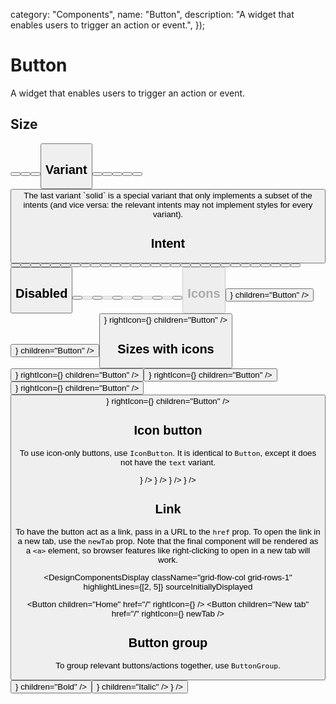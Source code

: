 

  category: "Components",
  name: "Button",
  description: "A widget that enables users to trigger an action or event.",
});

# Button

A widget that enables users to trigger an action or event.

## Size

<DesignComponentsDisplay className="grid-flow-col grid-rows-2 md:grid-rows-1">
  <Button size="sm" children="Button" />
  <Button size="md" children="Button" />
  <Button size="lg" children="Button" />
  <Button size="xl" children="Button" />
</DesignComponentsDisplay>

## Variant

<DesignComponentsDisplay className="grid-flow-col grid-rows-3 lg:grid-rows-1">
  <Button variant="primary" children="Button" />
  <Button variant="secondary" children="Button" />
  <Button variant="outline" children="Button" />
  <Button variant="ghost" children="Button" />
  <Button variant="text" children="Button" />
  <Button variant="solid" intent="white" children="Button" />
</DesignComponentsDisplay>

<Callout intent="none">
  The last variant `solid` is a special variant that only implements a subset of the intents (and vice versa: the relevant intents may not implement styles for every variant).
</Callout>

## Intent

<DesignComponentsDisplay className="grid-flow-col grid-rows-10 lg:grid-rows-5">
  <Button variant="primary" intent="none" children="Button" />
  <Button variant="secondary" intent="none" children="Button" />
  <Button variant="outline" intent="none" children="Button" />
  <Button variant="ghost" intent="none" children="Button" />
  <Button variant="text" intent="none" children="Button" />
  <Button variant="primary" intent="info" children="Button" />
  <Button variant="secondary" intent="info" children="Button" />
  <Button variant="outline" intent="info" children="Button" />
  <Button variant="ghost" intent="info" children="Button" />
  <Button variant="text" intent="info" children="Button" />
  <Button variant="primary" intent="fail" children="Button" />
  <Button variant="secondary" intent="fail" children="Button" />
  <Button variant="outline" intent="fail" children="Button" />
  <Button variant="ghost" intent="fail" children="Button" />
  <Button variant="text" intent="fail" children="Button" />
  <Button variant="primary" intent="success" children="Button" />
  <Button variant="secondary" intent="success" children="Button" />
  <Button variant="outline" intent="success" children="Button" />
  <Button variant="ghost" intent="success" children="Button" />
  <Button variant="text" intent="success" children="Button" />
  <Button variant="primary" intent="warning" children="Button" />
  <Button variant="secondary" intent="warning" children="Button" />
  <Button variant="outline" intent="warning" children="Button" />
  <Button variant="ghost" intent="warning" children="Button" />
  <Button variant="text" intent="warning" children="Button" />
  <Button variant="primary" intent="orange" children="Button" />
  <Button variant="secondary" intent="orange" children="Button" />
  <Button variant="outline" intent="orange" children="Button" />
  <Button variant="ghost" intent="orange" children="Button" />
  <Button variant="text" intent="orange" children="Button" />
</DesignComponentsDisplay>

## Disabled

<DesignComponentsDisplay className="grid-flow-col grid-rows-4 lg:grid-rows-2">
  <Button variant="primary" children="Button" />
  <Button variant="primary" children="Button" disabled />
  <Button variant="secondary" children="Button" />
  <Button variant="secondary" children="Button" disabled />
  <Button variant="outline" children="Button" />
  <Button variant="outline" children="Button" disabled />
  <Button variant="ghost" children="Button" />
  <Button variant="ghost" children="Button" disabled />
  <Button variant="text" children="Button" />
  <Button variant="text" children="Button" disabled />
  <Button variant="solid" intent="white" children="Button" />
  <Button variant="solid" intent="white" children="Button" disabled />
</DesignComponentsDisplay>

## Icons

<DesignComponentsDisplay className="grid-flow-col grid-rows-2 lg:grid-rows-1">
  <Button leftIcon={<Circle />} children="Button" />
  <Button rightIcon={<Circle />} children="Button" />
  <Button leftIcon={<Circle />} rightIcon={<Circle />} children="Button" />
</DesignComponentsDisplay>

## Sizes with icons

<DesignComponentsDisplay className="grid-flow-col grid-rows-4 md:grid-rows-2 lg:grid-rows-1">
  <Button size="sm" leftIcon={<Circle />} rightIcon={<Circle />} children="Button" />
  <Button size="md" leftIcon={<Circle />} rightIcon={<Circle />} children="Button" />
  <Button size="lg" leftIcon={<Circle />} rightIcon={<Circle />} children="Button" />
  <Button size="xl" leftIcon={<Circle />} rightIcon={<Circle />} children="Button" />
</DesignComponentsDisplay>

## Icon button

To use icon-only buttons, use `IconButton`. It is identical to `Button`, except it does not have the `text` variant.

<DesignComponentsDisplay className="grid-flow-col grid-rows-2 md:grid-rows-1">
  <IconButton size="sm" children={<Circle />} />
  <IconButton size="md" children={<Circle />} />
  <IconButton size="lg" children={<Circle />} />
  <IconButton size="xl" children={<Circle />} />
</DesignComponentsDisplay>

## Link

To have the button act as a link, pass in a URL to the `href` prop. To open the link in a new tab, use the `newTab` prop. Note that the final component will be rendered as a `<a>` element, so browser features like right-clicking to open in a new tab will work.

<DesignComponentsDisplay
  className="grid-flow-col grid-rows-1"
  highlightLines={[2, 5]}
  sourceInitiallyDisplayed
>
  <Button children="Home" href="/" rightIcon={<ChevronRight />} />
  <Button children="New tab" href="/" rightIcon={<ExternalLink />} newTab />
</DesignComponentsDisplay>

## Button group

To group relevant buttons/actions together, use `ButtonGroup`.

<DesignComponentsDisplay className="grid-flow-col grid-rows-1">
  <ButtonGroup>
    <Button rightIcon={<Bold />} children="Bold" />
    <Button rightIcon={<Italic />} children="Italic" />
    <IconButton children={<ChevronDown />} />
  </ButtonGroup>
</DesignComponentsDisplay>
